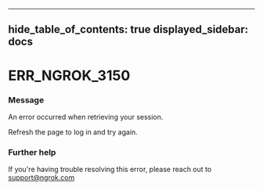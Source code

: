 

---
hide_table_of_contents: true
displayed_sidebar: docs
---


# ERR_NGROK_3150

### Message
An error occurred when retrieving your session.

Refresh the page to log in and try again.

<ErrorDetails />



### Further help
If you're having trouble resolving this error, please reach out to [support@ngrok.com](mailto:support@ngrok.com?subject=Help%20with%20ERR_NGROK_3150)

